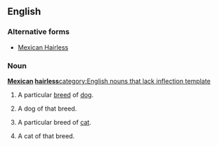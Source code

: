 ==English==
{{wikipedia}}
===Alternative forms===
*[[Mexican Hairless]]
===Noun===
'''[[Mexican]] [[hairless]]'''[[category:English nouns that lack inflection template]]
#{{uncountable}} A particular [[breed]] of [[dog]].
#{{countable}} A dog of that breed.
#{{uncountable}} A particular breed of [[cat]].
#{{countable}} A cat of that breed.